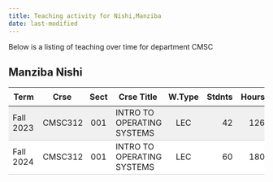 ```yaml
---
title: Teaching activity for Nishi,Manziba
date: last-modified
---
```


Below is a listing of teaching over time for department CMSC


## Manziba Nishi

<style type="text/css">
#T_034a0 table {
  width: 100%;
  border-collapse: collapse;
}
#T_034a0 th {
  text-align: center;
  padding: 8px;
}
#T_034a0 td:nth-child(1) {
  padding-right: 10px;
  text-align: left;
}
#T_034a0 td:nth-child(2) {
  padding-right: 5px;
  text-align: left;
}
#T_034a0  td:nth-child(4) {
  padding-right: 5px;
  text-align: left;
}
#T_034a0 td:nth-child(3) {
  text-align: center;
}
#T_034a0  td:nth-child(5) {
  text-align: center;
}
#T_034a0 td:nth-child(6) {
  text-align: right;
}
#T_034a0  td:nth-child(7) {
  text-align: right;
}
#T_034a0_row0_col0, #T_034a0_row0_col1, #T_034a0_row0_col2, #T_034a0_row0_col3, #T_034a0_row0_col4, #T_034a0_row0_col5, #T_034a0_row0_col6 {
  background-color: #f0f0f0;
  border-bottom: 1px solid #ccc;
}
#T_034a0_row1_col0, #T_034a0_row1_col1, #T_034a0_row1_col2, #T_034a0_row1_col3, #T_034a0_row1_col4, #T_034a0_row1_col5, #T_034a0_row1_col6 {
  background-color: #ffffff;
  border-bottom: 1px solid #ccc;
}
</style>
<table id="T_034a0">
  <thead>
    <tr>
      <th id="T_034a0_level0_col0" class="col_heading level0 col0" >Term</th>
      <th id="T_034a0_level0_col1" class="col_heading level0 col1" >Crse</th>
      <th id="T_034a0_level0_col2" class="col_heading level0 col2" >Sect</th>
      <th id="T_034a0_level0_col3" class="col_heading level0 col3" >Crse Title</th>
      <th id="T_034a0_level0_col4" class="col_heading level0 col4" >W.Type</th>
      <th id="T_034a0_level0_col5" class="col_heading level0 col5" >Stdnts</th>
      <th id="T_034a0_level0_col6" class="col_heading level0 col6" >Hours</th>
    </tr>
  </thead>
  <tbody>
    <tr>
      <td id="T_034a0_row0_col0" class="data row0 col0" >Fall 2023</td>
      <td id="T_034a0_row0_col1" class="data row0 col1" >CMSC312</td>
      <td id="T_034a0_row0_col2" class="data row0 col2" >001</td>
      <td id="T_034a0_row0_col3" class="data row0 col3" >INTRO TO OPERATING SYSTEMS</td>
      <td id="T_034a0_row0_col4" class="data row0 col4" >LEC</td>
      <td id="T_034a0_row0_col5" class="data row0 col5" >42</td>
      <td id="T_034a0_row0_col6" class="data row0 col6" >126</td>
    </tr>
    <tr>
      <td id="T_034a0_row1_col0" class="data row1 col0" >Fall 2024</td>
      <td id="T_034a0_row1_col1" class="data row1 col1" >CMSC312</td>
      <td id="T_034a0_row1_col2" class="data row1 col2" >001</td>
      <td id="T_034a0_row1_col3" class="data row1 col3" >INTRO TO OPERATING SYSTEMS</td>
      <td id="T_034a0_row1_col4" class="data row1 col4" >LEC</td>
      <td id="T_034a0_row1_col5" class="data row1 col5" >60</td>
      <td id="T_034a0_row1_col6" class="data row1 col6" >180</td>
    </tr>
  </tbody>
</table>


